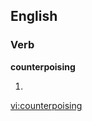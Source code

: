 ==English==

===Verb===
'''counterpoising'''

# {{present participle of|[[counterpoise]]}}

[[vi:counterpoising]]